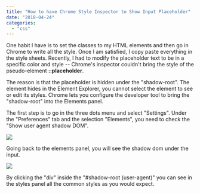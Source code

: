 ```yaml
---
title: "How to have Chrome Style Inspector to Show Input Placeholder"
date: "2018-04-24"
categories: 
  - "css"
---
```


One habit I have is to set the classes to my HTML elements and then go in Chrome to write all the style. Once I am satisfied, I copy paste everything in the style sheets. Recently, I had to modify the placeholder text to be in a specific color and style -- Chrome's inspector couldn't bring the style of the pseudo-element **::placeholder**.

The reason is that the placeholder is hidden under the "shadow-root". The element hides in the Element Explorer, you cannot select the element to see or edit its styles. Chrome lets you configure the developer tool to bring the "shadow-root" into the Elements panel.

The first step is to go in the three dots menu and select "Settings". Under the "Preferences" tab and the selection "Elements", you need to check the "Show user agent shadow DOM".

[![](https://patrickdesjardins.com/blog/wp-content/uploads/2018/03/ShadowDomPreferenceChrome.png)](https://patrickdesjardins.com/blog/?attachment_id=5720)

Going back to the elements panel, you will see the shadow dom under the input.

[![](https://patrickdesjardins.com/blog/wp-content/uploads/2018/03/ChromeInspectorElementsShadowDom.png)](https://patrickdesjardins.com/blog/?attachment_id=5721)

By clicking the "div" inside the "#shadow-root (user-agent)" you can see in the styles panel all the common styles as you would expect.
